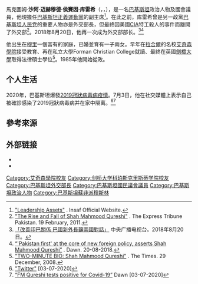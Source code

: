 {{Infobox Officeholder
| name             = 沙阿·迈赫穆德·库雷希<br>Shah Mahmood Qureshi<br>مخدوم شاہ محمود قریشی
| honorific-suffix = [[国会议员|MP]]
| image            = Shah Mehmood Qureshi - 2011 (cropped).jpg
| office           = {{PAK}}[[巴基斯坦外交部|外交部长]]
|president=  [[阿里夫·艾維|阿里夫·艾維]]<br>[[馬姆努恩·侯賽因|馬姆努恩·侯賽因]]
|primeminister=  [[伊姆蘭·汗|伊姆蘭·汗]]
|term_start = 2018年8月20日
|term_end = 2022年4月10日
|predecessor = Abdullah Hussain Haroon
|successor = [[比拉瓦尔·布托·扎尔达里|比拉瓦尔·布托·扎尔达里]]
| term_start1        = 2008年3月31日
| term_end1         = 2011年2月9日
| president1        = [[佩尔韦兹·穆沙拉夫|佩尔韦兹·穆沙拉夫]]<br>[[阿西夫·阿里·扎尔达里|阿西夫·阿里·扎尔达里]]
| primeminister1  = [[优素福·拉扎·吉拉尼|优素福·拉扎·吉拉尼]]
| predecessor1   = Khurshid Mahmud Kasuri
| successor1      = [[希娜·拉巴尼·哈尔|希娜·拉巴尼·哈尔]]
| order2            = 
| office2           = [[巴基斯坦正義運動黨|巴基斯坦正義運動黨副主席]]
| term_start2       = 2011年11月27日
| term_end2         = 
| predecessor2      = 首任
| successor2        = 
| order3           =
| office3          = [[旁遮普省|旁遮普省計劃及發展部長]]
| term_start3      = 1990年
| term_end3        = 1993年
| alongside2       =  
| president3       =
| primeminister3   = [[贝娜齐尔·布托|贝娜齐尔·布托]]
| governor3        = Mian Muhammad Azhar
| succeeding2      =  
| constituency3    =  [[木爾坦|木爾坦]]
| majority2        =  
| order4           =
| office4          = 巴基斯坦國民議會議員
| term_start4      = 2013年5月11日
| president4       = [[馬姆努恩·侯賽因|馬姆努恩·侯賽因]]
| primeminister4   = [[納瓦茲·謝里夫|納瓦茲·謝里夫]]
| term_start5      = 2008年3月
| term_end5        = 2011年11月
| president5       = [[阿西夫·阿里·扎尔达里|阿西夫·阿里·扎尔达里]]
| primeminister5   = [[优素福·拉扎·吉拉尼|优素福·拉扎·吉拉尼]]
| term_start6      = 2002年3日
| term_end6        = 2007年12月
| president6       = [[佩尔韦兹·穆沙拉夫|佩尔韦兹·穆沙拉夫]]
| primeminister6   = [[扎法魯拉·汗·賈邁利|扎法魯拉·汗·賈邁利]]<br>[[乔杜里·舒贾特·侯赛因|乔杜里·舒贾特·侯赛因]]<br>[[肖卡特·阿齐兹|肖卡特·阿齐兹]]<br>[[穆罕默德·米安·苏姆罗|穆罕默德·米安·苏姆罗]]
| governor4        = 
| constituency4    = [[木爾坦|木爾坦]]
| majority4        = 
| birth_date       = {{birth date and age|df=yes|1956|6|22}}
| birth_place      = {{PAK}}[[穆里|穆里]]
| party            = [[巴基斯坦正義運動黨|巴基斯坦正義運動黨]]（2011年至今）
| otherparty    = 
| alma_mater       = [[艾奇森學院|艾奇森學院]]<br>Forman Christian College University<br>[[劍橋大學|劍橋大學]]
| profession       = 
| religion         = [[伊斯蘭教|伊斯蘭教]]
}}

馬克圖姆·'''沙阿·迈赫穆德·侯賽因·库雷希'''（{{lang-en|'''Makhdoom Shah Mahmood Hussain Qureshi'''}}，{{lang-ur|{{Nastaliq|مخدوم شاہ محمود قریشی}}}}，{{bd|1956年|6月22日|catIdx=Qureshi, Shah}}），是一名[[巴基斯坦|巴基斯坦]]政治人物及國會議員，他現擔任[[巴基斯坦正義運動黨|巴基斯坦正義運動黨]]的副主席<ref>[http://www.insaf.pk/about-us/leadership-assets "Leadership Assets"] {{Wayback|url=http://www.insaf.pk/about-us/leadership-assets |date=20141027174359 }}. Insaf Official Website.</ref>。在此之前，库雷希曾是另一政黨[[巴基斯坦人民党|巴基斯坦人民党]]的重要人物亦是外交部長，但最終因美國[[CIA|CIA]]特工殺人的事件而離開了外交部<ref>[http://tribune.com.pk/story/120967/the-rise-and-fall-of-shah-mahmood-qureshi/ "The Rise and Fall of Shah Mahmood Qureshi"] {{Wayback|url=http://tribune.com.pk/story/120967/the-rise-and-fall-of-shah-mahmood-qureshi/ |date=20141027182122 }}. The Express Tribune Pakistan. 19 February, 2011.</ref>。2018年8月20日，他再一次成为外交部部长。<ref>[https://tw.mobi.yahoo.com/news/改善印巴關係-巴國新外長籲兩國對話-125400194.html 「改善印巴關係 巴國新外長籲兩國對話」] {{Wayback|url=https://tw.mobi.yahoo.com/news/%E6%94%B9%E5%96%84%E5%8D%B0%E5%B7%B4%E9%97%9C%E4%BF%82-%E5%B7%B4%E5%9C%8B%E6%96%B0%E5%A4%96%E9%95%B7%E7%B1%B2%E5%85%A9%E5%9C%8B%E5%B0%8D%E8%A9%B1-125400194.html |date=20190605102409 }} 中央广播电视台。2018年8月20日。</ref><ref>[https://www.dawn.com/news/1428173/pakistan-first-at-the-core-of-new-foreign-policy-asserts-shah-mahmood “'Pakistan first' at the core of new foreign policy, asserts Shah Mahmood Qureshi”] {{Wayback|url=https://www.dawn.com/news/1428173/pakistan-first-at-the-core-of-new-foreign-policy-asserts-shah-mahmood |date=20180820105804 }}. Dawn. 20-08-2018.</ref>

他出生在[[穆里|穆里]]一個富有的家庭，已婚並育有一子兩女。早年在[[拉合爾|拉合爾]]的名校[[艾奇森學院|艾奇森學院]]接受教育、再在私立大學Forman Christian College就讀、最終在英國[[劍橋大學|劍橋大學]]取得法律碩士學位<ref>[http://content.time.com/time/world/article/0,8599,1868861,00.html "TWO-MINUTE BIO: Shah Mahmood Qureshi"] {{Wayback|url=http://content.time.com/time/world/article/0,8599,1868861,00.html |date=20160815042556 }}. The Times. 29 December, 2008.</ref>。1985年他開始從政。

== 个人生活 ==
2020年，巴基斯坦爆發[[2019冠狀病毒病亞洲疫情#巴基斯坦|2019冠狀病毒病疫情]]。7月3日，他在社交媒體上表示自己被確診感染了2019冠狀病毒病并在家中隔离。<ref>[https://twitter.com/SMQureshiPTI/status/1279039013534478342 "Twitter"] {{Wayback|url=https://twitter.com/SMQureshiPTI/status/1279039013534478342 |date=20200703171148 }} [03-07-2020]</ref><ref>[https://www.dawn.com/news/1566772/fm-qureshi-tests-positive-for-covid-19 “FM Qureshi tests positive for Covid-19”] {{Wayback|url=https://www.dawn.com/news/1566772/fm-qureshi-tests-positive-for-covid-19 |date=20200703201040 }} Dawn [03-07-2020]</ref>

== 參考來源 == 
{{reflist}}

== 外部链接 ==
{{commonscat| Shah Mehmood Qureshi}}
* {{Instagram|smqureshi.pti}}
* {{Twitter|SMQureshiPTI}}

{{DEFAULTSORT: Qureshi, Shah Mahmood}}
[[Category:艾奇森學院校友|Category:艾奇森學院校友]]
[[Category:剑桥大学科珀斯克里斯蒂学院校友|Category:剑桥大学科珀斯克里斯蒂学院校友]]
[[Category:巴基斯坦外交部長|Category:巴基斯坦外交部長]]
[[Category:巴基斯坦國民議會議員|Category:巴基斯坦國民議會議員]]
[[Category:巴基斯坦政治人物|Category:巴基斯坦政治人物]]
[[Category:巴基斯坦蘇非派穆斯林|Category:巴基斯坦蘇非派穆斯林]]